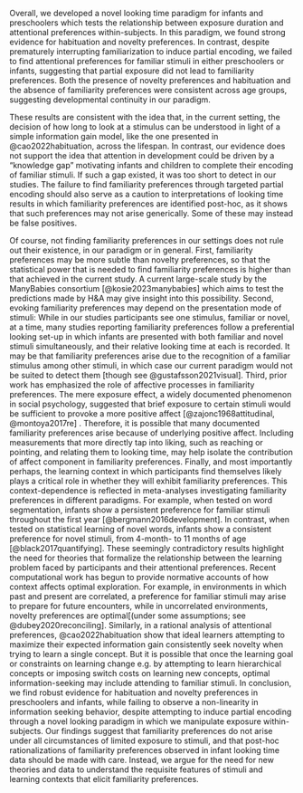 Overall, we developed a novel looking time paradigm for infants and preschoolers which tests the relationship between exposure duration and attentional preferences within-subjects. In this paradigm, we found strong evidence for habituation and novelty preferences. In contrast, despite prematurely interrupting familiarization to induce partial encoding, we failed to find attentional preferences for familiar stimuli in either preschoolers or infants, suggesting that partial exposure did not lead to familiarity preferences. Both the presence of novelty preferences and habituation and the absence of familiarity preferences were consistent across age groups, suggesting developmental continuity in our paradigm. 

These results are consistent with the idea that, in the current setting, the decision of how long to look at a stimulus can be understood in light of a simple information gain model, like the one presented in @cao2022habituation, across the lifespan. In contrast, our evidence does not support the idea that attention in development could be driven by a “knowledge gap” motivating infants and children to complete their encoding of familiar stimuli. If such a gap existed, it was too short to detect in our studies. The failure to find familiarity preferences through targeted partial encoding should also serve as a caution to interpretations of looking time results in which familiarity preferences are identified post-hoc, as it shows that such preferences may not arise generically. Some of these may instead be false positives.

Of course, not finding familiarity preferences in our settings does not rule out their existence, in our paradigm or in general. First, familiarity preferences may be more subtle than novelty preferences, so that the statistical power that is needed to find familiarity preferences is higher than that achieved in the current study. A current large-scale study by the ManyBabies consortium [@kosie2023manybabies] which aims to test the predictions made by H&A may give insight into this possibility. 
Second, evoking familiarity preferences may depend on the presentation mode of stimuli: While in our studies participants see one stimulus, familiar or novel, at a time, many studies reporting familiarity preferences follow a preferential looking set-up in which infants are presented with both familiar and novel stimuli simultaneously, and their relative looking time at each is recorded. It may be that familiarity preferences arise due to the recognition of a familiar stimulus among other stimuli, in which case our current paradigm would not be suited to detect them [though see @gustafsson2021visual].
Third, prior work has emphasized the role of affective processes in familiarity preferences. The mere exposure effect, a widely documented phenomenon in social psychology, suggested that brief exposure to certain stimuli would be sufficient to provoke a more positive affect [@zajonc1968attitudinal, @montoya2017re] . Therefore, it is possible that many documented familiarity preferences arise because of underlying positive affect. Including measurements that more directly tap into liking, such as reaching or pointing, and relating them to looking time, may help isolate the contribution of affect component in familiarity preferences. Finally, and most importantly perhaps, the learning context in which participants find themselves likely plays a critical role in whether they will exhibit familiarity preferences. This context-dependence is reflected in meta-analyses investigating familiarity preferences in different paradigms. For example, when tested on word segmentation, infants show a persistent preference for familiar stimuli throughout the first year [@bergmann2016development]. In contrast, when tested on statistical learning of novel words, infants show a consistent preference for novel stimuli, from 4-month- to 11 months of age [@black2017quantifying]. These seemingly contradictory results highlight the need for theories that formalize the relationship between the learning problem faced by participants and their attentional preferences. Recent computational work has begun to provide normative accounts of how context affects optimal exploration. For example, in environments in which past and present are correlated, a preference for familiar stimuli may arise to prepare for future encounters, while in uncorrelated environments, novelty preferences are optimal[(under some assumptions; see @dubey2020reconciling]. Similarly, in a rational analysis of attentional preferences, @cao2022habituation show that ideal learners attempting to maximize their expected information gain consistently seek novelty when trying to learn a single concept. But it is possible that once the learning goal or constraints on learning change e.g. by attempting to learn hierarchical concepts or imposing switch costs on learning new concepts, optimal information-seeking may include attending to familiar stimuli.
In conclusion, we find robust evidence for habituation and novelty preferences in preschoolers and infants, while failing to observe a non-linearity in information seeking behavior, despite attempting to induce partial encoding through a novel looking paradigm in which we manipulate exposure within-subjects. Our findings suggest that familiarity preferences do not arise under all circumstances of limited exposure to stimuli, and that post-hoc rationalizations of familiarity preferences observed in infant looking time data should be made with care. Instead, we argue for the need for new theories and data to understand the requisite features of stimuli and learning contexts that elicit familiarity preferences.
